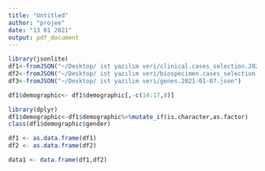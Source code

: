 ```yaml
---
title: "Untitled"
author: "projee"
date: "13 01 2021"
output: pdf_document
---
```


```r
library(jsonlite)
df1<-fromJSON("~/Desktop/ ist yazılım veri/clinical.cases_selection.2021-01-07.json")
df2<-fromJSON("~/Desktop/ ist yazılım veri/biospecimen.cases_selection.2021-01-07.json")
df3<-fromJSON("~/Desktop/ ist yazılım veri/genes.2021-01-07.json")
```


```r
df1$demographic<- df1$demographic[,-c(14:17,8)]
```

```r
library(dplyr)
df1$demographic<-df1$demographic%>%mutate_if(is.character,as.factor)
class(df1$demographic$gender)
```


```r
df1 <- as.data.frame(df1)
df2 <- as.data.frame(df2)

data1 <- data.frame(df1,df2)
```
















